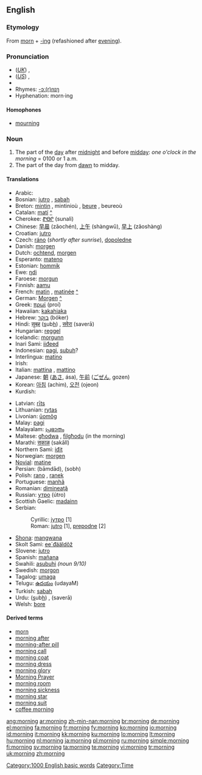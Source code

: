 ==English==

{{rank|sent|keep|myself|273|morning|money|door|round}}

===Etymology===
From [[morn]] + [[-ing]] (refashioned after [[evening]]).

===Pronunciation===
* (''[[Received Pronunciation|UK]]'') {{IPA|/ˈmɔ:nɪŋ/}}, {{SAMPA|/"mO:nIN/}}
* (''[[General American|US]]'') {{IPA|/ˈmɔɻnɪŋ/}}, {{SAMPA|/"mOrnIN/}}
* {{audio|en-us-morning.ogg|Audio (US)}}
* Rhymes: [[Rhymes:English:-ɔː(r)nɪŋ|-ɔː(r)nɪŋ]]
* Hyphenation: morn·ing

====Homophones====
* [[mourning]]

===Noun===
{{wikipedia}}
{{en-noun}}

# The part of the [[day]] after [[midnight]] and before [[midday]]: ''one o'clock in the morning'' = 0100 or 1 a.m.
# The part of the day from [[dawn]] to midday.

====Translations====
{{rfc-trans}}
{{trans-top|The part of the day after midnight and before midday}}
* Arabic: {{Arab|[[صباح|صَبَاح]]}} {{unicode|(ʂabāħ)}} {{m}}
* Bosnian: [[jutro#Bosnian|jutro]] {{n}}, [[sabah#Bosnian|sabah]] {{m}}
* Breton: [[mintin]] {{m}}, mintinioù {{p}}, [[beure]] {{m}}, beureoù {{p}}
* Catalan: [[matí]] {{m}} [[:ca: matí|^]]
* Cherokee: [[ᏑᎾᎵ]] (sunali)
* Chinese: [[早晨]] (zǎochén), [[上午]] (shàngwǔ), [[早上]] (zǎoshàng)
* Croatian: [[jutro#Croatian|jutro]] {{n}}
* Czech: [[ráno]] {{n}} (''shortly after sunrise''), [[dopoledne]] {{n}}
* Danish: [[morgen]] {{c}}
* Dutch: [[ochtend]], [[morgen]]
* Esperanto: [[mateno]]
* Estonian: [[hommik]]
* Ewe: [[ŋdi]]
* Faroese: [[morgun]]
* Finnish: [[aamu]]
* French: [[matin]] {{m}}, [[matinée]] {{f}} [[:fr: matin|^]]
* German: [[Morgen]] {{m}} [[:de: Morgen|^]]
* Greek: [[πρωί]] (proí) {{n}}
* Hawaiian: [[kakahiaka]] {{n}}
* Hebrew: [[בוקר]] (bóker)
* Hindi: [[स़ुबह़]] (<u>s</u>ub<u>h</u>) {{f}}, [[सवेरा]] (saverā) {{m}}
* Hungarian: [[reggel]]
* Icelandic: [[morgunn]] {{m}}
* Inari Sami: [[iiđeed]]
* Indonesian: [[pagi]], [[subuh]]?
* Interlingua: [[matino]]
* Irish: {{t-|ga|maidin|f|xs=Irish}}
* Italian: [[mattina]] {{f}}, [[mattino]] {{m}}
* Japanese: [[朝]] ([[あさ]], ása), [[午前]] ([[ごぜん]], gozen)
* Korean: [[아침]] (achim), [[오전]] (ojeon)
* Kurdish: {{KUchar|[[به‌یانی]]}}
{{trans-mid}}
* Latvian: [[rīts]] {{m}}
* Lithuanian: [[rytas]] {{m}}
* Livonian: [[ūomõg]]
* Malay: [[pagi]]
* Malayalam: [[പ്രഭാതം]]
* Maltese: [[għodwa]] {{f}}, [[filgħodu]] (in the morning)
* Marathi: [[सकाळ]] (sakāll)
* Northern Sami: [[iđit]]
* Norwegian: [[morgen]]
* [[Novial]]: [[matine]]
* Persian: {{fa-Arab|[[بامداد]]}} (bāmdād), {{fa-Arab|[[صبح]]}} (sobh)
* Polish: [[rano]] {{n}}, [[ranek]] {{m}}
* Portuguese: [[manhã]] {{f}}
* Romanian: [[dimineaţă]] {{f}}
* Russian: [[утро]] (útro) {{n}}
* Scottish Gaelic: [[madainn]] {{f}}
* Serbian:
*: Cyrillic: [[јутро#Serbian|јутро]] {{n}} [1]
*: Roman: [[jutro#Serbian|jutro]] {{n}} [1], [[prepodne]] [2]
* [[Shona]]: [[mangwana]]
* Skolt Sami: [[ee´đääldõž]]
* Slovene: [[jutro]] {{n}}
* Spanish: [[mañana]] {{f}}
* Swahili: [[asubuhi]] ''(noun 9/10)''
* Swedish: [[morgon]] {{c}}
* Tagalog: [[umaga]]
* Telugu: [[ఉదయం]] (udayaM)
* Turkish: [[sabah]]
* Urdu: {{ur-Arab|[[صبح]]}} (<u>s</u>ub<u>h</u>) {{f}}, {{ur-Arab|[[سویرا]]}} (saverā) {{m}}
* Welsh: [[bore]]
{{trans-bottom}}
{{trans-top|Part of the day between dawn and midday}}
{{trans-mid}}
{{trans-bottom}}

====Derived terms====
* [[morn]]
* [[morning after]]
* [[morning-after pill]]
* [[morning call]]
* [[morning coat]]
* [[morning dress]]
* [[morning glory]]
* [[Morning Prayer]]
* [[morning room]]
* [[morning sickness]]
* [[morning star]]
* [[morning suit]]
* [[coffee morning]]

[[Category:1000 English basic words]]
[[Category:Time]]

[[ang:morning]]
[[ar:morning]]
[[zh-min-nan:morning]]
[[br:morning]]
[[de:morning]]
[[el:morning]]
[[fa:morning]]
[[fr:morning]]
[[fy:morning]]
[[ko:morning]]
[[io:morning]]
[[id:morning]]
[[it:morning]]
[[kk:morning]]
[[ku:morning]]
[[lo:morning]]
[[lt:morning]]
[[hu:morning]]
[[nl:morning]]
[[ja:morning]]
[[pl:morning]]
[[ru:morning]]
[[simple:morning]]
[[fi:morning]]
[[sv:morning]]
[[ta:morning]]
[[te:morning]]
[[vi:morning]]
[[tr:morning]]
[[uk:morning]]
[[zh:morning]]